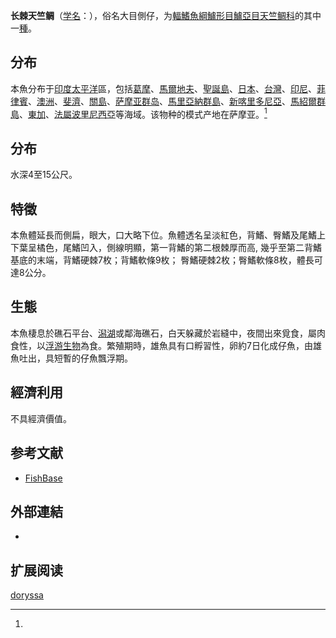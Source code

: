 {{Speciesbox
| name = 长棘天竺鲷
| status = NE
| status_system = 
| image = 
| genus = Apogon
| species = doryssa
| authority = Jordan et Seale, 1906<ref name='id7204'>{{cite web| url =http://www.bioinfo.cn/db05/BjdwSpecies.php?action=view&id=7204| title =长棘天竺鲷| work =中国动物物种编目数据库| publisher =中国科学院微生物研究所| author =中国科学院动物研究所| accessdate =2009-04-16| deadurl =yes| archiveurl =https://web.archive.org/web/20160305074007/http://www.bioinfo.cn/db05/BjdwSpecies.php?action=view&id=7204| archivedate =2016-03-05}}</ref>
| synonyms = *''Amia doryssa''<br /><small>Jordan & Seale, 1906</small>
*''Apogon doryssus''<br /><small>Jordan & Seale, 1906</small>
}}

'''长棘天竺鲷'''（[[学名|学名]]：{{lang|la|''Apogon doryssa''}}），俗名大目側仔，为[[輻鰭魚綱|輻鰭魚綱]][[鱸形目|鱸形目]][[鱸亞目|鱸亞目]][[天竺鲷科|天竺鲷科]]的其中一[[種|種]]。

==分布==
本魚分布于[[印度|印度]][[太平洋|太平洋]]區，包括[[葛摩|葛摩]]、[[馬爾地夫|馬爾地夫]]、[[聖誕島|聖誕島]]、[[日本|日本]]、[[台灣|台灣]]、[[印尼|印尼]]、[[菲律賓|菲律賓]]、[[澳洲|澳洲]]、[[斐濟|斐濟]]、[[關島|關島]]、[[萨摩亚群岛|萨摩亚群岛]]、[[馬里亞納群島|馬里亞納群島]]、[[新喀里多尼亞|新喀里多尼亞]]、[[馬紹爾群島|馬紹爾群島]]、[[東加|東加]]、[[法屬波里尼西亞|法屬波里尼西亞]]等海域。该物种的模式产地在萨摩亚。<ref name='id7204'/>

==分布==
水深4至15公尺。

==特徵==
本魚體延長而側扁，眼大，口大略下位。魚體透名呈淡紅色，背鰭、臀鰭及尾鰭上下葉呈橘色，尾鰭凹入，側線明顯，第一背鰭的第二根棘厚而高, 幾乎至第二背鰭基底的末端，背鰭硬棘7枚；背鰭軟條9枚； 臀鰭硬棘2枚；臀鰭軟條8枚，體長可達8公分。

==生態==
本魚棲息於礁石平台、[[潟湖|潟湖]]或鄰海礁石，白天躲藏於岩縫中，夜間出來覓食，屬肉食性，以[[浮游生物|浮游生物]]為食。繁殖期時，雄魚具有口孵習性，卵約7日化成仔魚，由雄魚吐出，具短暫的仔魚飄浮期。

==經濟利用==
不具經濟價值。

== 参考文献 ==
{{reflist}}
*[http://www.fishbase.org FishBase] {{Wayback|url=http://www.fishbase.org/ |date=20171017132213 }}

==外部連結==
*{{FishBase_species|genus=Apogon|species=doryssa|year=2011|month=12}}

== 扩展阅读 ==
{{refbegin}}
{{wikispecies-inline|Apogon doryssa|长棘天竺鲷}}
{{refend}}
{{Taxonbar|from=Q1042329}}

[[Category:天竺鲷属|doryssa]]


{{鲈形目小作品}}